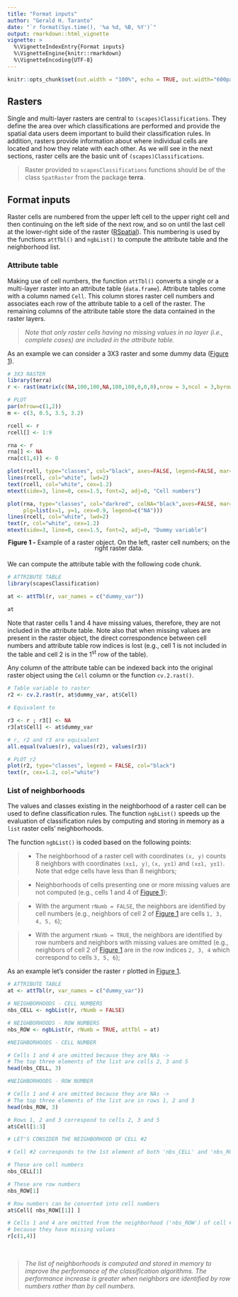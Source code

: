 ```yaml
---
title: "Format inputs"
author: "Gerald H. Taranto"
date: "`r format(Sys.time(), '%a %d, %B, %Y')`"
output: rmarkdown::html_vignette
vignette: >
  %\VignetteIndexEntry{Format inputs}
  %\VignetteEngine{knitr::rmarkdown}
  %\VignetteEncoding{UTF-8}
---
```


```r
knitr::opts_chunk$set(out.width = "100%", echo = TRUE, out.width="600px", fig.align='center', message=FALSE, warning=FALSE)
```


## Rasters 
Single and multi-layer rasters  are central to `(scapes)Classifications`. They define the area over which classifications are performed and provide the spatial data users deem important to build their classification rules. In addition, rasters provide information about where individual cells are located and how they relate with each other. As we will see in the next sections, raster cells are the basic unit of `(scapes)Classifications`. 

> Raster provided to `scapesClassifications` functions should be of the class `SpatRaster` from the package **terra**.

## Format inputs
Raster cells are numbered from the upper left cell to the upper right cell and then continuing on the left side of the next row, and so on until the last cell at the lower-right side of the raster ([RSpatial](https://rspatial.org/terra/pkg/8-cell_level_functions.html#introduction)). This numbering is used by the functions `attTbl()` and `ngbList()` to compute the attribute table and the neighborhood list.

### Attribute table
Making use of cell numbers, the function `attTbl()` converts a single or a multi-layer raster into an attribute table (`data.frame`). Attribute tables come with a column named `Cell`. This column stores raster cell numbers and associates each row of the attribute table to a cell of the raster. The remaining columns of the attribute table store the data contained in the raster layers. 

> _Note that only raster cells having no missing values in no layer (i.e., complete cases) are included in the attribute table._

As an example we can consider a 3X3 raster and some dummy data ([Figure 1](#figure1)). 
```r
# 3X3 RASTER
library(terra)
r <- rast(matrix(c(NA,100,100,NA,100,100,0,0,0),nrow = 3,ncol = 3,byrow = TRUE), extent=c(0,1,0,1))
```

<a id="figure1"></a>
```r
# PLOT
par(mfrow=c(1,2))
m <- c(3, 0.5, 3.5, 3.2)

rcell <- r
rcell[] <- 1:9

rna <- r
rna[] <- NA
rna[c(1,4)] <- 0

plot(rcell, type="classes", col="black", axes=FALSE, legend=FALSE, mar=m, asp=NA)
lines(rcell, col="white", lwd=2)
text(rcell, col="white", cex=1.2)
mtext(side=3, line=0, cex=1.5, font=2, adj=0, "Cell numbers")

plot(rna, type="classes", col="darkred", colNA="black",axes=FALSE, mar=m, asp=NA,
     plg=list(x=1, y=1, cex=0.9, legend=c("NA")))
lines(rcell, col="white", lwd=2)
text(r, col="white", cex=1.2)
mtext(side=3, line=0, cex=1.5, font=2, adj=0, "Dummy variable")
```
<div style="line-height: 0.9em; margin-bottom: 1.5em; text-align: center;"><span class="legend">**Figure 1 -** Example of a raster object. On the left, raster cell numbers; on the right raster data.</span></div>

We can compute the attribute table with the following code chunk. 

```r
# ATTRIBUTE TABLE
library(scapesClassification)

at <- attTbl(r, var_names = c("dummy_var"))

at
```

Note that raster cells 1 and 4 have missing values, therefore, they are not included in the attribute table. Note also that when missing values are present in the raster object, the direct correspondence between cell numbers and attribute table row indices is lost (e.g., cell 1 is not included in the table and cell 2 is in the 1^st^ row of the table).

Any column of the attribute table can be indexed back into the original raster object using the `Cell` column or the function `cv.2.rast()`. 

```r
# Table variable to raster
r2 <- cv.2.rast(r, at$dummy_var, at$Cell)

# Equivalent to

r3 <- r ; r3[] <- NA
r3[at$Cell] <- at$dummy_var

# r, r2 and r3 are equivalent
all.equal(values(r), values(r2), values(r3))

# PLOT r2 
plot(r2, type="classes", legend = FALSE, col="black")
text(r, cex=1.2, col="white")
```

### List of neighborhoods 
The values and classes existing in the neighborhood of a raster cell can be used to define classification rules. The function `ngbList()` speeds up the evaluation of classification rules by computing and storing in memory as a `list` raster cells' neighborhoods.  

The function `ngbList()` is coded based on the following points:

> * The neighborhood of a raster cell with coordinates `(x, y)` counts 8 neighbors with coordinates `(x±1, y)`,  `(x, y±1)` and `(x±1, y±1)`. Note that edge cells have less than 8 neighbors; 


> * Neighborhoods of cells presenting one or more missing values are not computed (e.g., cells 1 and 4 of [Figure 1](#figure1)); 

 
> * With the argument `rNumb = FALSE`,  the neighbors are identified by cell numbers (e.g., neighbors of cell 2 of [Figure 1](#figure1) are cells `1, 3, 4, 5, 6`);

 
> * With the argument `rNumb = TRUE`,  the neighbors are identified by row numbers and neighbors with missing values are omitted (e.g., neighbors of cell 2 of [Figure 1](#figure1) are in the row indices  `2, 3, 4` which correspond to cells  `3, 5, 6`);


As an example let's consider the raster `r` plotted in [Figure 1](#figure1). 
```r
# ATTRIBUTE TABLE
at <- attTbl(r, var_names = c("dummy_var"))

# NEIGHBORHOODS - CELL NUMBERS
nbs_CELL <- ngbList(r, rNumb = FALSE)

# NEIGHBORHOODS - ROW NUMBERS
nbs_ROW <- ngbList(r, rNumb = TRUE, attTbl = at)
```

```r
#NEIGHBORHOODS - CELL NUMBER

# Cells 1 and 4 are omitted because they are NAs -> 
# The top three elements of the list are cells 2, 3 and 5
head(nbs_CELL, 3)
```

```r
#NEIGHBORHOODS - ROW NUMBER

# Cells 1 and 4 are omitted because they are NAs -> 
# The top three elements of the list are in rows 1, 2 and 3
head(nbs_ROW, 3)

# Rows 1, 2 and 3 correspond to cells 2, 3 and 5
at$Cell[1:3]
```

```r
# LET'S CONSIDER THE NEIGHBORHOOD OF CELL #2

# Cell #2 corresponds to the 1st element of both 'nbs_CELL' and 'nbs_ROW'

# These are cell numbers
nbs_CELL[1]

# These are row numbers
nbs_ROW[1]

# Row numbers can be converted into cell numbers
at$Cell[ nbs_ROW[[1]] ]

# Cells 1 and 4 are omitted from the neighborhood ('nbs_ROW') of cell #2 
# because they have missing values
r[c(1,4)]
```

<br />

> _The list of neighborhoods is computed and stored in memory to improve the performance of the classification algorithms. The performance increase is greater when neighbors are identified by row numbers rather than by cell numbers._
